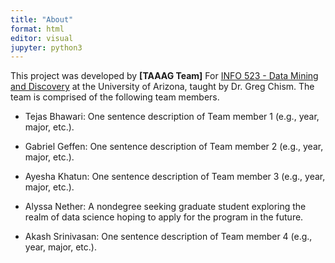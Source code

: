 ```yaml
---
title: "About"
format: html
editor: visual
jupyter: python3
---
```


This project was developed by **\[TAAAG Team\]** For [INFO 523 - Data Mining and Discovery](https://datamineaz.org/) at the University of Arizona, taught by Dr. Greg Chism. The team is comprised of the following team members.

-   Tejas Bhawari: One sentence description of Team member 1 (e.g., year, major, etc.).

-   Gabriel Geffen: One sentence description of Team member 2 (e.g., year, major, etc.).

-   Ayesha Khatun: One sentence description of Team member 3 (e.g., year, major, etc.).

-   Alyssa Nether: A nondegree seeking graduate student exploring the realm of data science hoping to apply for the program in the future. 

-   Akash Srinivasan: One sentence description of Team member 4 (e.g., year, major, etc.).